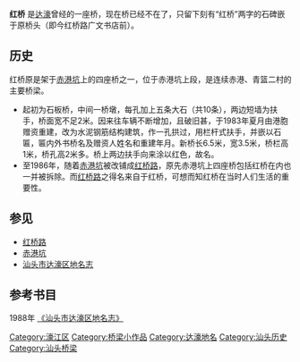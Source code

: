 '''红桥''' 是[[达濠|达濠]]曾经的一座桥，现在桥已经不在了，只留下刻有“红桥”两字的石碑嵌于原桥头（即今红桥路广文书店前）。

==历史==
红桥原是架于[[赤港坑|赤港坑]]上的四座桥之一，位于赤港坑上段，是连续赤港、青篮二村的主要桥梁。

*起初为石板桥，中间一桥墩，每孔加上五条大石（共10条），两边短墙为扶手，桥面宽不足2米。因来往车辆不断增加，且破旧甚，于1983年夏月由港胞赠资重建，改为水泥钢筋结构建筑，作一孔拱过，用栏杆式扶手，并嵌以石匾，匾内外书桥名及赠资人姓名和重建年月。新桥长6.5米，宽3.5米，桥栏高1米，桥孔高2米多。桥上两边扶手向来涂以红色，故名。
*至1986年，随着[[赤港坑|赤港坑]]被改铺成[[红桥路|红桥路]]，原先赤港坑上四座桥包括红桥在内也一并被拆除。而[[红桥路|红桥路]]之得名来自于红桥，可想而知红桥在当时人们生活的重要性。

==参见==
*[[红桥路|红桥路]]
*[[赤港坑|赤港坑]]
*[[汕头市达濠区地名志|汕头市达濠区地名志]]

==参考书目==
1988年 [http://user.qzone.qq.com/1175971610/blog/1250080841 《汕头市达濠区地名志》] {{Wayback|url=http://user.qzone.qq.com/1175971610/blog/1250080841 |date=20160305185214 }}

[[Category:濠江区|Category:濠江区]]
[[Category:桥梁小作品|Category:桥梁小作品]]
[[Category:达濠地名|Category:达濠地名]]
[[Category:汕头历史|Category:汕头历史]]
[[Category:汕头桥梁|Category:汕头桥梁]]